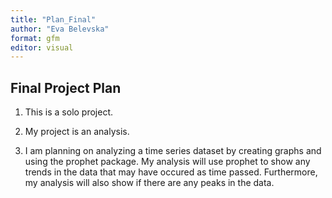 ```yaml
---
title: "Plan_Final"
author: "Eva Belevska"
format: gfm
editor: visual
---
```


## Final Project Plan

1. This is a solo project. 

2. My project is an analysis.

3. I am planning on analyzing a time series dataset by creating graphs and using the prophet package. My analysis will use prophet to show any trends in the data that may have occured as time passed. Furthermore, my analysis will also show if there are any peaks in the data.